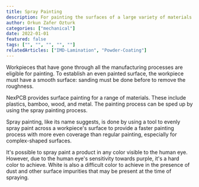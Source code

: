 ```yaml
---
title: Spray Painting
description: For painting the surfaces of a large variety of materials.
author: Orkun Zafer Ozturk
categories: ["mechanical"]
date: 2022-01-01
featured: false
tags: ["", "", "", "", ""]
relatedArticles: ["IMD-Lamination", "Powder-Coating"]
---
```

Workpieces that have gone through all the manufacturing processes are eligible for painting. To establish an even painted surface, the workpiece must have a smooth surface: sanding must be done before to remove the roughness.

NexPCB provides surface painting for a range of materials. These include plastics, bamboo, wood, and metal. The painting process can be sped up by using the spray painting process.

Spray painting, like its name suggests, is done by using a tool to evenly spray paint across a workpiece's surface to provide a faster painting process with more even coverage than regular painting, especially for complex-shaped surfaces.

It's possible to spray paint a product in any color visible to the human eye. However, due to the human eye's sensitivity towards purple, it's a hard color to achieve. White is also a difficult color to achieve in the presence of dust and other surface impurities that may be present at the time of spraying.